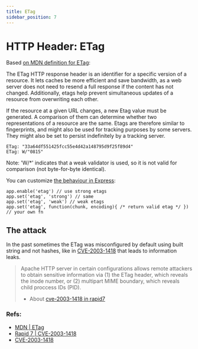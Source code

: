 ```yaml
---
title: ETag
sidebar_position: 7
---
```



# HTTP Header: ETag

Based [on MDN definition for ETag](https://developer.mozilla.org/en-US/docs/Web/HTTP/Headers/ETag):

The ETag HTTP response header is an identifier for a specific version of a resource. It lets caches be more efficient and save bandwidth, as a web server does not need to resend a full response if the content has not changed. Additionally, etags help prevent simultaneous updates of a resource from overwriting each other.

If the resource at a given URL changes, a new Etag value must be generated. A comparison of them can determine whether two representations of a resource are the same. Etags are therefore similar to fingerprints, and might also be used for tracking purposes by some servers. They might also be set to persist indefinitely by a tracking server.



```
ETag: "33a64df551425fcc55e4d42a148795d9f25f89d4"
ETag: W/"0815"
```

Note: 'W/*' indicates that a weak validator is used, so it is not valid for comparison (not byte-for-byte identical).


You can customize [the behaviour in Express](https://github.com/expressjs/express/issues/2129#issuecomment-43965315):

```
app.enable('etag') // use strong etags
app.set('etag', 'strong') // same
app.set('etag', 'weak') // weak etags
app.set('etag', function(chunk, encoding){ /* return valid etag */ }) // your own fn
```

## The attack

In the past sometimes the ETag was misconfigured by default using built string and not hashes, like in [CVE-2003-1418](https://cve.mitre.org/cgi-bin/cvename.cgi?name=2003-1418) that leads to information leaks.

> Apache HTTP server in certain configurations allows remote attackers to obtain sensitive information via (1) the ETag header, which reveals the inode number, or (2) multipart MIME boundary, which reveals child proccess IDs (PID).
> - About [cve-2003-1418 in rapid7](https://www.rapid7.com/db/vulnerabilities/apache-httpd-cve-2003-1418)

### Refs:

- [MDN | ETag](https://developer.mozilla.org/en-US/docs/Web/HTTP/Headers/ETag)
- [Rapid 7 | CVE-2003-1418](https://www.rapid7.com/db/vulnerabilities/apache-httpd-cve-2003-1418)
- [CVE-2003-1418](https://cve.mitre.org/cgi-bin/cvename.cgi?name=2003-1418)